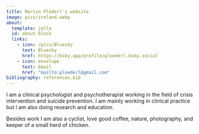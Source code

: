 ```yaml
---
title: Martin Plöderl's website
image: pics/ireland.webp
about:
  template: jolla
  id: about-block
  links:
    - icon: /pics/Bluesky
      text: Bluesky
      href: https://bsky.app/profile/ploederl.bsky.social
    - icon: envelope
      text: Email
      href: "mailto:ploederl@gmail.com"  
bibliography: references.bib
---
```


I am a clinical psychologist and psychotherapist working in the field of crisis intervention and suicide prevention. I am mainly working in clinical practice but I am also doing research and education.

Besides work I am also a cyclist, love good coffee, nature, photography, and keeper of a small herd of chicken.
